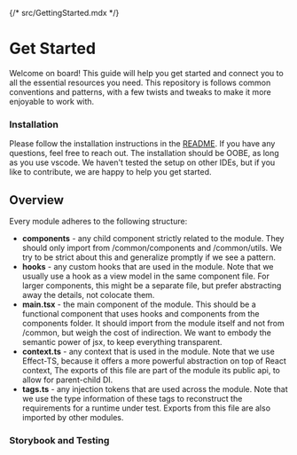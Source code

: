 {/* src/GettingStarted.mdx */}

<Meta title='Get Started' />

# Get Started

Welcome on board! This guide will help you get started and connect you to all the essential resources you need. This repository is follows common conventions and patterns, with a few twists and tweaks to make it more enjoyable to work with.

### Installation

Please follow the installation instructions in the [README](/README.md). If you have any questions, feel free to reach out. The installation should be OOBE, as long as you use vscode. We haven't tested the setup on other IDEs, but if you like to contribute, we are happy to help you get started.

## Overview

Every module adheres to the following structure:

- **components** - any child component strictly related to the module.
  They should only import from /common/components and /common/utils. We try to be strict about this and generalize promptly if we see a pattern.
- **hooks** - any custom hooks that are used in the module. Note that we usually use a hook as a view model in the same component file. For larger components, this might be a separate file, but prefer abstracting away the details, not colocate them.
- **main.tsx** - the main component of the module. This should be a functional component that uses hooks and components from the components folder. It should import from the module itself and not from /common, but weigh the cost of indirection. We want to embody the semantic power of jsx, to keep everything transparent.
- **context.ts** - any context that is used in the module. Note that we use Effect-TS, because it offers a more powerful abstraction on top of React context, The exports of this file are part of the module its public api, to allow for parent-child DI.
- **tags.ts** - any injection tokens that are used across the module. Note that we use the type information of these tags to reconstruct the requirements for a runtime under test. Exports from this file are also imported by other modules.

### Storybook and Testing

